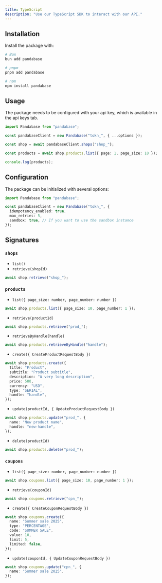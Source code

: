 ```yaml
---
title: TypeScript
description: "Use our TypeScript SDK to interact with our API."
---
```


## Installation

Install the package with:

```sh
# Bun
bun add pandabase

# pnpm
pnpm add pandabase

# npm
npm install pandabase
```

## Usage

The package needs to be configured with your api key, which is available in the api keys tab.

```ts
import Pandabase from "pandabase";

const pandabaseClient = new Pandabase("tokn_", { ...options });

const shop = await pandabaseClient.shops("shop_");

const products = await shop.products.list({ page: 1, page_size: 10 });

console.log(products);
```

## Configuration

The package can be initialized with several options:

```ts
import Pandabase from "pandabase";

const pandabaseClient = new Pandabase("tokn_", {
  idempotency_enabled: true,
  max_retries: 5,
  sandbox: true, // If you want to use the sandbox instance
});
```

## Signatures

### `shops`

- `list()`
- `retrieve(shopId)`

```ts
await shop.retrieve("shop_");
```

### `products`

- `list({ page_size: number, page_number: number })`

```ts
await shop.products.list({ page_size: 10, page_number: 1 });
```

- `retrieve(productId)`

```ts
await shop.products.retrieve("prod_");
```

- `retrieveByHandle(handle)`

```ts
await shop.products.retrieveByHandle("handle");
```

- `create({ CreateProductRequestBody })`

```ts
await shop.products.create({
  title: "Product",
  subtitle: "Product subtitle",
  description: "A very long description",
  price: 500,
  currency: "USD",
  type: "SERIAL",
  handle: "handle",
});
```

- `update(productId, { UpdateProductRequestBody })`

```ts
await shop.products.update("prod_", {
  name: "New product name",
  handle: "new-handle",
});
```

- `delete(productId)`

```ts
await shop.products.delete("prod_");
```

### `coupons`

- `list({ page_size: number, page_number: number })`

```ts
await shop.coupons.list({ page_size: 10, page_number: 1 });
```

- `retrieve(couponId)`

```ts
await shop.coupons.retrieve("cpn_");
```

- `create({ CreateCouponRequestBody })`

```ts
await shop.coupons.create({
  name: "Summer sale 2025",
  type: "PERCENTAGE",
  code: "SUMMER SALE",
  value: 10,
  limit: 5,
  limited: false,
});
```

- `update(couponId, { UpdateCouponRequestBody })`

```ts
await shop.coupons.update("cpn_", {
  name: "Summer sale 2025",
});
```
